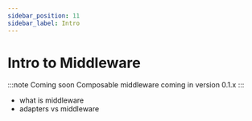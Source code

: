 ```yaml
---
sidebar_position: 11
sidebar_label: Intro
---
```


# Intro to Middleware


:::note Coming soon 
Composable middleware coming in version 0.1.x
:::

- what is middleware
- adapters vs middleware